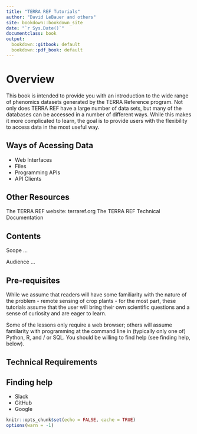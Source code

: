 ```yaml
---
title: "TERRA REF Tutorials"
author: "David LeBauer and others"
site: bookdown::bookdown_site
date: "`r Sys.Date()`"
documentclass: book
output:
  bookdown::gitbook: default
  bookdown::pdf_book: default
---
```


# Overview

This book is intended to provide you with an introduction to the wide range of phenomics datasets generated by the TERRA Reference program. Not only does TERRA REF have a large number of data sets, but many of the databases can be accessed in a number of different ways. While this makes it more complicated to learn, the goal is to provide users with the flexibility to access data in the most useful way.

## Ways of Acessing Data

* Web Interfaces
* Files
* Programming APIs
* API Clients

## Other Resources

The TERRA REF website: terraref.org
The TERRA REF Technical Documentation

## Contents

Scope ...

Audience ...


## Pre-requisites

While we assume that readers will have some familiarity with the nature of the problem - remote sensing of crop plants - for the most part, these tutorials assume that the user will bring their own scientific questions and a sense of curiosity and are eager to learn. 

Some of the lessons only require a web browser; others will assume familarity with programming at the command line in (typically only one of) Python, R, and / or SQL. You should be willing to find help (see finding help, below).

## Technical Requirements

## Finding help

* Slack
* GitHub
* Google

```r
knitr::opts_chunk$set(echo = FALSE, cache = TRUE)
options(warn = -1)
```

